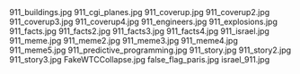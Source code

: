 
<PopImage className="sm:float-right m-auto sm:m-1 sm:ml-4" src={JPG_911_buildings_jpg} alt="911_buildings.jpg">
  911_buildings.jpg
</PopImage>
<PopImage className="sm:float-left m-auto sm:m-1 sm:mr-4" src={JPG_911_cgi_planes_jpg} alt="911_cgi_planes.jpg">
  911_cgi_planes.jpg
</PopImage>
<PopImage className="sm:float-right m-auto sm:m-1 sm:ml-4" src={JPG_911_coverup_jpg} alt="911_coverup.jpg">
  911_coverup.jpg
</PopImage>
<PopImage className="sm:float-left m-auto sm:m-1 sm:mr-4" src={JPG_911_coverup2_jpg} alt="911_coverup2.jpg">
  911_coverup2.jpg
</PopImage>
<PopImage className="sm:float-right m-auto sm:m-1 sm:ml-4" src={JPG_911_coverup3_jpg} alt="911_coverup3.jpg">
  911_coverup3.jpg
</PopImage>
<PopImage className="sm:float-left m-auto sm:m-1 sm:mr-4" src={JPG_911_coverup4_jpg} alt="911_coverup4.jpg">
  911_coverup4.jpg
</PopImage>
<PopImage className="sm:float-right m-auto sm:m-1 sm:ml-4" src={JPG_911_engineers_jpg} alt="911_engineers.jpg">
  911_engineers.jpg
</PopImage>
<PopImage className="sm:float-left m-auto sm:m-1 sm:mr-4" src={JPG_911_explosions_jpg} alt="911_explosions.jpg">
  911_explosions.jpg
</PopImage>
<PopImage className="sm:float-right m-auto sm:m-1 sm:ml-4" src={JPG_911_facts_jpg} alt="911_facts.jpg">
  911_facts.jpg
</PopImage>
<PopImage className="sm:float-left m-auto sm:m-1 sm:mr-4" src={JPG_911_facts2_jpg} alt="911_facts2.jpg">
  911_facts2.jpg
</PopImage>
<PopImage className="sm:float-right m-auto sm:m-1 sm:ml-4" src={JPG_911_facts3_jpg} alt="911_facts3.jpg">
  911_facts3.jpg
</PopImage>
<PopImage className="sm:float-left m-auto sm:m-1 sm:mr-4" src={JPG_911_facts4_jpg} alt="911_facts4.jpg">
  911_facts4.jpg
</PopImage>
<PopImage className="sm:float-right m-auto sm:m-1 sm:ml-4" src={JPG_911_israel_jpg} alt="911_israel.jpg">
  911_israel.jpg
</PopImage>
<PopImage className="sm:float-left m-auto sm:m-1 sm:mr-4" src={JPG_911_meme_jpg} alt="911_meme.jpg">
  911_meme.jpg
</PopImage>
<PopImage className="sm:float-right m-auto sm:m-1 sm:ml-4" src={JPG_911_meme2_jpg} alt="911_meme2.jpg">
  911_meme2.jpg
</PopImage>
<PopImage className="sm:float-left m-auto sm:m-1 sm:mr-4" src={JPG_911_meme3_jpg} alt="911_meme3.jpg">
  911_meme3.jpg
</PopImage>
<PopImage className="sm:float-right m-auto sm:m-1 sm:ml-4" src={JPG_911_meme4_jpg} alt="911_meme4.jpg">
  911_meme4.jpg
</PopImage>
<PopImage className="sm:float-left m-auto sm:m-1 sm:mr-4" src={JPG_911_meme5_jpg} alt="911_meme5.jpg">
  911_meme5.jpg
</PopImage>
<PopImage className="sm:float-right m-auto sm:m-1 sm:ml-4" src={JPG_911_predictive_programming_jpg}
          alt="911_predictive_programming.jpg">
  911_predictive_programming.jpg
</PopImage>
<PopImage className="sm:float-left m-auto sm:m-1 sm:mr-4" src={JPG_911_story_jpg} alt="911_story.jpg">
  911_story.jpg
</PopImage>
<PopImage className="sm:float-right m-auto sm:m-1 sm:ml-4" src={JPG_911_story2_jpg} alt="911_story2.jpg">
  911_story2.jpg
</PopImage>
<PopImage className="sm:float-left m-auto sm:m-1 sm:mr-4" src={JPG_911_story3_jpg} alt="911_story3.jpg">
  911_story3.jpg
</PopImage>
<PopImage className="sm:float-right m-auto sm:m-1 sm:ml-4" src={JPG_FakeWTCCollapse_jpg} alt="FakeWTCCollapse.jpg">
  FakeWTCCollapse.jpg
</PopImage>
<PopImage className="sm:float-left m-auto sm:m-1 sm:mr-4" src={JPG_false_flag_paris_jpg} alt="false_flag_paris.jpg">
  false_flag_paris.jpg
</PopImage>
<PopImage className="sm:float-right m-auto sm:m-1 sm:ml-4" src={JPG_israel_911_jpg} alt="israel_911.jpg">
  israel_911.jpg
</PopImage>
